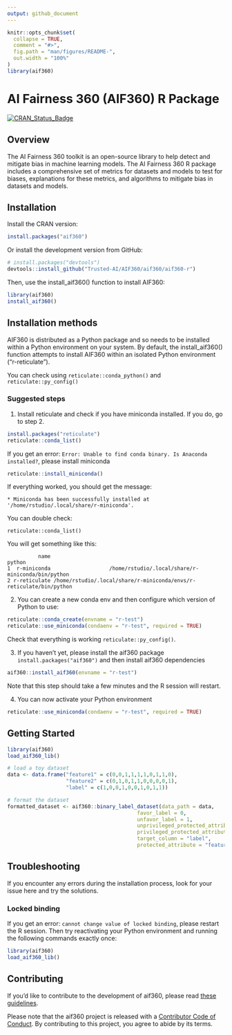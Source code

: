 ```yaml
---
output: github_document
---
```


<!-- README.md is generated from README.Rmd. Please edit that file -->

```r
knitr::opts_chunk$set(
  collapse = TRUE,
  comment = "#>",
  fig.path = "man/figures/README-",
  out.width = "100%"
)
library(aif360)
```

# AI Fairness 360 (AIF360) R Package

<!-- badges: start -->
[![CRAN_Status_Badge](http://www.r-pkg.org/badges/version/aif360)](https://cran.r-project.org/package=aif360)
<!-- badges: end -->

## Overview

The AI Fairness 360 toolkit is an open-source library to help detect and mitigate bias in machine learning models.
The AI Fairness 360 R package includes a comprehensive set of metrics for datasets and models to test for biases, explanations for these metrics, and algorithms to mitigate bias in datasets and models.

## Installation

Install the CRAN version:

```r
install.packages("aif360")
```

Or install the development version from GitHub:

``` r
# install.packages("devtools")
devtools::install_github("Trusted-AI/AIF360/aif360/aif360-r")
```

Then, use the install_aif360() function to install AIF360:

``` r
library(aif360)
install_aif360()
```

## Installation methods

AIF360 is distributed as a Python package and so needs to be installed within a Python environment on your system. By default, the install_aif360() function attempts to install AIF360 within an isolated Python environment (“r-reticulate”).

You can check using `reticulate::conda_python()` and `reticulate::py_config()`
 
### Suggested steps
 
 1)  Install reticulate  and check if you have miniconda installed. If you do, go to step 2.

 ```r
 install.packages("reticulate")
 reticulate::conda_list()
 ```
 If you get an error: `Error: Unable to find conda binary. Is Anaconda installed?`, please install
 miniconda
 
```r
reticulate::install_miniconda()
```
If everything worked, you should get the message: 

`* Miniconda has been successfully installed at '/home/rstudio/.local/share/r-miniconda'.` 

You can double check:

```
reticulate::conda_list()
```
You will get something like this:

```
          name                                                              python
1  r-miniconda                   /home/rstudio/.local/share/r-miniconda/bin/python
2 r-reticulate /home/rstudio/.local/share/r-miniconda/envs/r-reticulate/bin/python
```


2) You can create a new conda env and then configure which version of Python to use:

```r
reticulate::conda_create(envname = "r-test")
reticulate::use_miniconda(condaenv = "r-test", required = TRUE)
```
Check that everything is working `reticulate::py_config()`.

3) If you haven't yet, please install the aif360 package `install.packages("aif360")` and then
install aif360 dependencies

```r
aif360::install_aif360(envname = "r-test")
```
Note that this step should take a few minutes and the R session will restart.

4) You can now activate your Python environment
```r
reticulate::use_miniconda(condaenv = "r-test", required = TRUE)
```

## Getting Started

```r
library(aif360)
load_aif360_lib()
```

``` r
# load a toy dataset
data <- data.frame("feature1" = c(0,0,1,1,1,1,0,1,1,0),
                   "feature2" = c(0,1,0,1,1,0,0,0,0,1),
                   "label" = c(1,0,0,1,0,0,1,0,1,1))

# format the dataset
formatted_dataset <- aif360::binary_label_dataset(data_path = data,
                                          favor_label = 0,
                                          unfavor_label = 1,
                                          unprivileged_protected_attribute = 0,
                                          privileged_protected_attribute = 1,
                                          target_column = "label",
                                          protected_attribute = "feature1")

```

## Troubleshooting 

If you encounter any errors during the installation process, look for your issue here and try the solutions.

### Locked binding
If you get an error: `cannot change value of locked binding`, please restart the R session. Then try reactivating your Python environment and running the following commands exactly once: 
```r
library(aif360) 
load_aif360_lib()
```

## Contributing

If you'd like to contribute to the development of aif360, please read [these guidelines](CONTRIBUTING.md).

Please note that the aif360 project is released with a [Contributor Code of Conduct](CODEOFCONDUCT.md). By contributing to this project, you agree to abide by its terms.


